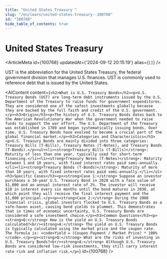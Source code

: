 ```yaml
---
title: "United States Treasury "
slug: "/en/learn/united-states-treasury--100768"
id: "100768"
hide_table_of_contents: true
---
```



# United States Treasury 

<ArticleMeta id={100768} updatedAt={'2024-09-12 20:15:19'} alias={`[]`} />
<div className='border-solid border-b border-t-0 my-4 border-[var(--ifm-color-gray-300)]' />

UST is the abbreviation for the United States Treasury, the federal government division that manages U.S. finances. UST is commonly used to reference debt that is issued by the United States.

<AIContent content={`<h2>What is U.S. Treasury Bonds</h2><p>U.S. Treasury Bonds (UST) are long-term debt instruments issued by the U.S. Department of the Treasury to raise funds for government expenditures. They are considered one of the safest investments globally because they are backed by the full faith and credit of the U.S. government.</p><h3>Origin</h3><p>The history of U.S. Treasury Bonds dates back to the American Revolutionary War when the government needed to raise funds to support the war effort. The U.S. Department of the Treasury was established in 1789 and began systematically issuing bonds. Over time, U.S. Treasury Bonds have evolved to become a crucial part of the global financial market.</p><h3>Categories and Characteristics</h3><p>U.S. Treasury Bonds are mainly divided into three categories: Treasury Bills (T-Bills), Treasury Notes (T-Notes), and Treasury Bonds (T-Bonds).</p><ul><li><strong>Treasury Bills (T-Bills)</strong>: Maturity of less than one year, typically used for short-term financing.</li><li><strong>Treasury Notes (T-Notes)</strong>: Maturity between 1 and 10 years, with fixed interest rates paid semi-annually.</li><li><strong>Treasury Bonds (T-Bonds)</strong>: Maturity of more than 10 years, with fixed interest rates paid semi-annually.</li></ul><h3>Specific Cases</h3><p><strong>Case 1:</strong> Suppose an investor purchases a 10-year U.S. Treasury Bond in 2020 with a face value of $1,000 and an annual interest rate of 2%. The investor will receive $10 in interest every six months until the bond matures in 2030, at which point they will receive the final interest payment and the $1,000 principal.</p><p><strong>Case 2:</strong> During the 2008 financial crisis, global investors flocked to U.S. Treasury Bonds as a safe-haven asset, causing bond yields to plummet. This demonstrates that in times of economic uncertainty, U.S. Treasury Bonds are considered a safe investment choice.</p><h3>Common Questions</h3><p><strong>Q:</strong> How is the yield on U.S. Treasury Bonds calculated?<br/><strong>A:</strong> The yield on U.S. Treasury Bonds is typically calculated using the market price and the coupon rate. The formula is: <code>Yield = (Coupon Payment / Market Price) * 100%</code>.</p><p><strong>Q:</strong> What are the risks of investing in U.S. Treasury Bonds?<br/><strong>A:</strong> Although U.S. Treasury Bonds are considered low-risk investments, they still carry interest rate risk and inflation risk.</p>`} id={100768} />
